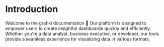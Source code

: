 
# Introduction

Welcome to the grafiki documentation 🤗 Our platform is designed to empower users to create insightful dashboards quickly and efficiently. Whether you're a data analyst, business executive, or developer, our tools provide a seamless experience for visualizing data in various formats.

<Cards>
  <Card title="Quick Start" href="/quick-start" />

</Cards>
